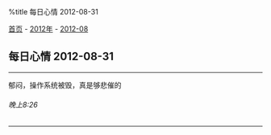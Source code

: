 %title 每日心情 2012-08-31

[[../../../index|首页]] - [[../index|2012年]] - [[index|2012-08]]
==每日心情 2012-08-31==
----
郁闷，操作系统被毁，真是够悲催的
======晚上8:26======
----
